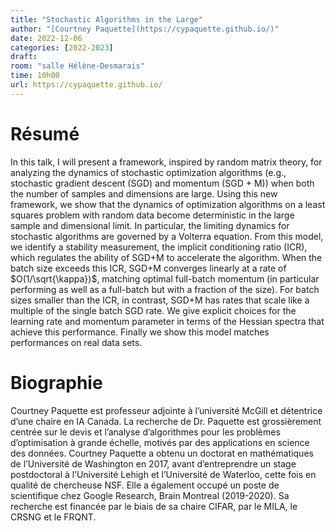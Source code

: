 ```yaml
---
title: "Stochastic Algorithms in the Large"
author: "[Courtney Paquette](https://cypaquette.github.io/)"
date: 2022-12-06
categories: [2022-2023]
draft: 
room: "salle Hélène-Desmarais"
time: 10h00
url: https://cypaquette.github.io/
---
```


# Résumé

In this talk, I will present a framework, inspired by random matrix theory, for analyzing the dynamics of stochastic optimization algorithms (e.g., stochastic gradient descent (SGD) and momentum (SGD + M)) when both the number of samples and dimensions are large. Using this new framework, we show that the dynamics of optimization algorithms on a least squares problem with random data become deterministic in the large sample and dimensional limit. In particular, the limiting dynamics for stochastic algorithms are governed by a Volterra equation. From this model, we identify a stability measurement, the implicit conditioning ratio (ICR), which regulates the ability of SGD+M to accelerate the algorithm. When the batch size exceeds this ICR, SGD+M converges linearly at a rate of $O(1/\sqrt{\kappa})$, matching optimal full-batch momentum (in particular performing as well as a full-batch but with a fraction of the size). For batch sizes smaller than the ICR, in contrast, SGD+M has rates that scale like a multiple of the single batch SGD rate. We give explicit choices for the learning rate and momentum parameter in terms of the Hessian spectra that achieve this performance. Finally we show this model matches performances on real data sets.

# Biographie

Courtney Paquette est professeur adjointe à l’université McGill et détentrice d’une chaire en IA Canada. La recherche de Dr. Paquette est grossièrement centrée sur le devis et l’analyse d’algorithmes pour les problèmes d’optimisation à grande échelle, motivés par des applications en science des données. Courtney Paquette a obtenu un doctorat en mathématiques de l’Université de Washington en 2017, avant d’entreprendre un stage postdoctoral à l’Université Lehigh et l’Université de Waterloo, cette fois en qualité de chercheuse NSF. Elle a également occupé un poste de scientifique chez Google Research, Brain Montreal (2019-2020). Sa recherche est financée par le biais de sa chaire CIFAR, par le MILA, le CRSNG et le FRQNT.
